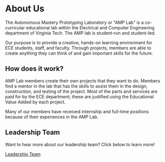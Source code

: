 # About Us
The Autonomous Mastery Prototyping Laboratory or "AMP Lab" is a co-curricular educational lab within the Electrical and Computer Engineering department of Virginia Tech. The AMP lab is student-run and student-led.

Our purpose is to provide a creative, hands-on learning environment for ECE students, staff, and faculty. Through projects, members are able to create anything they can think of and gain important skills for the future.

## How does it work?
AMP Lab members create their own projects that they want to do. Members find a mentor in the lab that has the skills to assist them in the design, construction, and testing of the project. Most of the parts and services are paid for by the ECE department; these are justified using the Educational Value Added by each project.

Many of our members have received internship and full-time positions because of their experiences in the AMP Lab.

## Leadership Team

Want to hear more about our leadership team? Click below to learn more!

[Leadership Team](/leadership)
